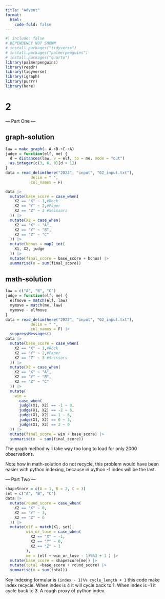 ```yaml
---
title: "Advent"
format: 
  html:
    code-fold: false
---
```

```r
#| include: false
# DEPENDENCY NOT SHOWN
# install.packages("tidyverse")
# install.packages("palmerpenguins")
# install.packages("quarto")
library(palmerpenguins)
library(readr)
library(tidyverse)
library(igraph)
library(purrr)
library(here)
```

# 2
--- Part One ---

::: {.panel-tabset}
## graph-solution
```.r
law = make_graph(~ A-+B-+C-+A)
judge = function(elf, me) {
  d = distances(law, v = elf, to = me, mode = "out")
  as.integer(c(3, 6, 0)[d + 1])
}
data = read_delim(here("2022", "input", "02_input.txt"), 
           delim = " ", 
           col_names = F)

data |> 
  mutate(base_score = case_when(
    X2 == "X" ~ 1,#Rock
    X2 == "Y" ~ 2,#Paper
    X2 == "Z" ~ 3 #Scissors
  )) |> 
  mutate(X2 = case_when(
    X2 == "X" ~ "A",
    X2 == "Y" ~ "B",
    X2 == "Z" ~ "C"
  )) |> 
  mutate(bonus = map2_int(
    X1, X2, judge
  )) |> 
  mutate(final_score = base_score + bonus) |> 
  summarise(n = sum(final_score))
```

## math-solution
```r
law = c("A", "B", "C")
judge = function(elf, me) {
  elfmove = match(elf, law)
  mymove = match(me, law)
  mymove - elfmove
}
data = read_delim(here("2022", "input", "02_input.txt"), 
           delim = " ", 
           col_names = F) |> 
  suppressMessages()
data |> 
  mutate(base_score = case_when(
    X2 == "X" ~ 1,#Rock
    X2 == "Y" ~ 2,#Paper
    X2 == "Z" ~ 3 #Scissors
  )) |> 
  mutate(X2 = case_when(
    X2 == "X" ~ "A",
    X2 == "Y" ~ "B",
    X2 == "Z" ~ "C"
  )) |> 
  mutate(
    win = 
      case_when(
      judge(X1, X2) == -1 ~ 0,
      judge(X1, X2) == -2 ~ 6,
      judge(X1, X2) == 1 ~ 6,
      judge(X1, X2) == 0 ~ 3,
      judge(X1, X2) == 2 ~ 0
  )) |> 
  mutate(final_score = win + base_score) |> 
  summarise(n  = sum(final_score))
```
:::

The graph method will take way too long to load for only 2000 observations.

Note how in math-solution do not recycle, this problem would have been easier with python 
indexing, because in python -1 index will be the last. 

--- Part Two ---
```r
shapeScore = c(A = 1, B = 2, C = 3)
set = c("A", "B", "C")
data |> 
  mutate(round_score = case_when(
    X2 == "X" ~ 0,
    X2 == "Y" ~ 3,
    X2 == "Z" ~ 6
  )) |> 
  mutate(elf = match(X1, set),
         win_or_lose = case_when(
           X2 == "X" ~ -1,
           X2 == "Y" ~ 0,
           X2 == "Z" ~ 1
         ),
         me = (elf + win_or_lose - 1)%%3 + 1 ) |> 
  mutate(base_score = shapeScore[me]) |> 
  mutate(total =base_score + round_score) |> 
  summarise(n = sum(total))
```
Key indexing formular is `(index - 1)%% cycle_length + 1` this code make index 
recycle. When index is 4 it will cycle back to 1. When index is -1 it cycle back to 3.
A rough proxy of python index.



